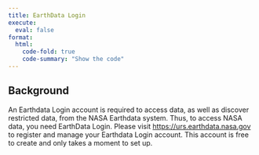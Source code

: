 ```yaml
---
title: EarthData Login 
execute:
  eval: false
format:
  html:
    code-fold: true
    code-summary: "Show the code"
---
```


## Background

An Earthdata Login account is required to access data, as well as discover restricted data, from the NASA Earthdata system. Thus, to access NASA data, you need EarthData Login. Please visit <https://urs.earthdata.nasa.gov> to register and manage your Earthdata Login account. This account is free to create and only takes a moment to set up.
